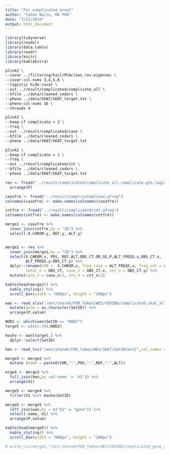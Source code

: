 ```yaml
---
title: "For_complicated_ornot"
author: "Takeo Naito, MD PhD"
date: "7/22/2019"
output: html_document
---
```



```r
library(tidyverse)
library(readxl)
library(data.table)
library(readr)
library(knitr)
library(kableExtra)
```

```bash
plink2 \
--covar ../filtering/hail/PCAclean_rev.eigenvec \
--covar-col-nums 3,4,5,6 \
--logistic hide-covar \
--out ../result/complicated/complicate_all \
--bfile ../data/cleaned_cedars \
--pheno ../data/SKAT/SKAT_target.txt \
--pheno-col-nums 16 \
--threads 4
```


```bash
plink2 \
--keep-if complicate = 2 \
--freq \
--out ../result/complicated/case \
--bfile ../data/cleaned_cedars \
--pheno ../data/SKAT/SKAT_target.txt

```

```bash
plink2 \
--keep-if complicate = 1 \
--freq \
--out ../result/complicated/cnt \
--bfile ../data/cleaned_cedars \
--pheno ../data/SKAT/SKAT_target.txt
```

```r
res <- fread("../result/complicated/complicate_all.complicate.glm.logistic") %>% 
  arrange(P)

casefre <- fread("../result/complicated/case.afreq")
colnames(casefre) <- make.names(colnames(casefre))

cntfre <- fread("../result/complicated/cnt.afreq")
colnames(cntfre) <- make.names(colnames(cntfre))

```

```r
merge1 <- casefre %>% 
  inner_join(cntfre,by = "ID") %>% 
  select(-X.CHROM.y,-REF.y,-ALT.y)


merge2 <- res %>% 
  inner_join(merge1,by = "ID") %>% 
  select(X.CHROM.x, POS, REF,ALT,OBS_CT,OR,SE,P,ALT_FREQS.x,OBS_CT.x,
         ALT_FREQS.y,OBS_CT.y) %>%  
  dplyr::rename(CHR =  X.CHROM.x, freq_case = ALT_FREQS.x, freq_cnt = ALT_FREQS.y,
         total_n = OBS_CT, case_n = OBS_CT.x, cnt_n = OBS_CT.y) %>% 
  mutate(case_n = case_n/2, cnt_n = cnt_n/2)
```

```r
kable(head(merge2)) %>%
  kable_styling() %>%
  scroll_box(width = "800px", height = "200px")
```


```r
wan <- read_xlsx("/mnt/share6/FOR_Takeo/WES/VEOIBD/complicated_skat_all1.xlsx") %>%  
  mutate(gene = as.character(SetID)) %>% 
  arrange(P.value)

NOD2 <- which(wan$SetID == "NOD2")
target <- c(c(1:10),NOD2)

kouho <- wan[target,] %>% 
  dplyr::select(SetID) 
```
```r
hen <- read_tsv("/mnt/share6/FOR_Takeo/WES/SKAT/SetIDtest2",col_names = FALSE)
```

```r
merge3 <- merge2 %>% 
  mutate (name = paste0(CHR,":",POS,":",REF,":",ALT))
```

```r
erge4 <- merge3 %>% 
  full_join(hen,by =c('name' = 'X2')) %>% 
  arrange(X1)
```

```r
merge5 <- merge4 %>% 
  filter(X1 %in% kouho$SetID)

merge5 <- merge5 %>%
  left_join(wan,by = c("X1" = "gene")) %>% 
  select(-name,-X1) %>% 
  arrange(P.value)
```

```r
kable(head(merge5)) %>%
  kable_styling() %>%
  scroll_box(width = "800px", height = "200px")
```




```r
# write_csv(merge5,"/mnt/share6/FOR_Takeo/WES/VEOIBD/complicated_gene_summary.csv")
```



